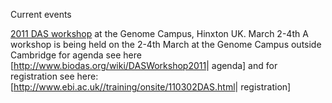 Current events

[[DASWorkshop2011 |2011 DAS workshop]] at the Genome Campus, Hinxton UK. March 2-4th
A workshop is being held on the 2-4th March at the Genome Campus outside Cambridge for agenda see here [http://www.biodas.org/wiki/DASWorkshop2011| agenda] and for registration see here: [http://www.ebi.ac.uk//training/onsite/110302DAS.html| registration]